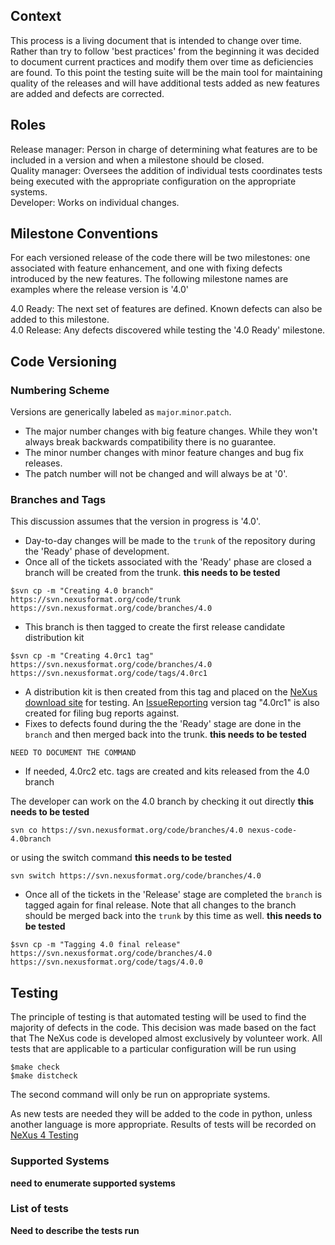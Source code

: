 ==Context==
This process is a living document that is intended to change over time. Rather than try to follow 'best practices' from the beginning it was decided to document current practices and modify them over time as deficiencies are found. To this point the testing suite will be the main tool for maintaining quality of the releases and will have additional tests added as new features are added and defects are corrected.

==Roles==
;Release manager: Person in charge of determining what features are to be included in a version and when a milestone should be closed.
;Quality manager: Oversees the addition of individual tests coordinates tests being executed with the appropriate configuration on the appropriate systems.
;Developer: Works on individual changes.

==Milestone Conventions==
For each versioned release of the code there will be two milestones: one associated with feature enhancement, and one with fixing defects introduced by the new features. The following milestone names are examples where the release version is '4.0'

;4.0 Ready: The next set of features are defined. Known defects can also be added to this milestone.
;4.0 Release: Any defects discovered while testing the '4.0 Ready' milestone.

==Code Versioning==
===Numbering Scheme===
Versions are generically labeled as <tt>major</tt>.<tt>minor</tt>.<tt>patch</tt>.
* The major number changes with big feature changes. While they won't always break backwards compatibility there is no guarantee.
* The minor number changes with minor feature changes and bug fix releases.
* The patch number will not be changed and will always be at '0'.

===Branches and Tags===
This discussion assumes that the version in progress is '4.0'.
* Day-to-day changes will be made to the <tt>trunk</tt> of the repository during the 'Ready' phase of development.
* Once all of the tickets associated with the 'Ready' phase are closed a branch will be created from the trunk. '''this needs to be tested'''
<pre>
$svn cp -m "Creating 4.0 branch" https://svn.nexusformat.org/code/trunk https://svn.nexusformat.org/code/branches/4.0
</pre>
* This branch is then tagged to create the first release candidate distribution kit
<pre>
$svn cp -m "Creating 4.0rc1 tag" https://svn.nexusformat.org/code/branches/4.0  https://svn.nexusformat.org/code/tags/4.0rc1
</pre>
* A distribution kit is then created from this tag and placed on the [http://download.nexusformat.org/kits/ NeXus download site] for testing. An [[IssueReporting]] version tag "4.0rc1" is also created for filing bug reports against.
* Fixes to defects found during the the 'Ready' stage are done in the <tt>branch</tt> and then merged back into the trunk. '''this needs to be tested'''
<pre>
NEED TO DOCUMENT THE COMMAND
</pre>
* If needed, 4.0rc2 etc. tags are created and kits released from the 4.0 branch

The developer can work on the 4.0 branch by checking it out directly '''this needs to be tested'''
<pre>
svn co https://svn.nexusformat.org/code/branches/4.0 nexus-code-4.0branch
</pre>
or using the switch command '''this needs to be tested'''
<pre>
svn switch https://svn.nexusformat.org/code/branches/4.0
</pre>
* Once all of the tickets in the 'Release' stage are completed the <tt>branch</tt> is tagged again for final release. Note that all changes to the branch should be merged back into the <tt>trunk</tt> by this time as well. '''this needs to be tested'''
<pre>
$svn cp -m "Tagging 4.0 final release" https://svn.nexusformat.org/code/branches/4.0 https://svn.nexusformat.org/code/tags/4.0.0
</pre>

==Testing==
The principle of testing is that automated testing will be used to find the majority of defects in the code. This decision was made based on the fact that The NeXus code is developed almost exclusively by volunteer work. All tests that are applicable to a particular configuration will be run using
<pre>
$make check
$make distcheck
</pre>
The second command will only be run on appropriate systems.

As new tests are needed they will be added to the code in python, unless another language is more appropriate. Results of tests will be recorded on [[NeXus 4 Testing]]

===Supported Systems===
'''need to enumerate supported systems'''

===List of tests===
'''Need to describe the tests run'''